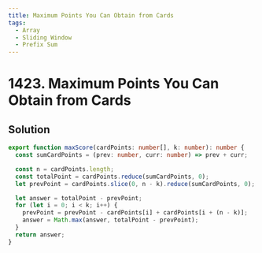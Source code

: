 ```yaml
---
title: Maximum Points You Can Obtain from Cards
tags:
  - Array
  - Sliding Window
  - Prefix Sum
---
```


# 1423. Maximum Points You Can Obtain from Cards

<Badges>
  <LevelBadge level="medium" />
  <TopicBadge name="Array" slug="array" />
  <TopicBadge name="Sliding Window" slug="sliding-window" />
  <TopicBadge name="Prefix Sum" slug="prefix-sum" />
</Badges>

## Solution

```typescript filename="solution.ts" copy
export function maxScore(cardPoints: number[], k: number): number {
  const sumCardPoints = (prev: number, curr: number) => prev + curr;

  const n = cardPoints.length;
  const totalPoint = cardPoints.reduce(sumCardPoints, 0);
  let prevPoint = cardPoints.slice(0, n - k).reduce(sumCardPoints, 0);

  let answer = totalPoint - prevPoint;
  for (let i = 0; i < k; i++) {
    prevPoint = prevPoint - cardPoints[i] + cardPoints[i + (n - k)];
    answer = Math.max(answer, totalPoint - prevPoint);
  }
  return answer;
}
```

<ProblemLink
  codingSite="leetcode"
  href="https://leetcode.com/problems/maximum-points-you-can-obtain-from-cards/"
  title="Maximum Points You Can Obtain from Cards"
/>
